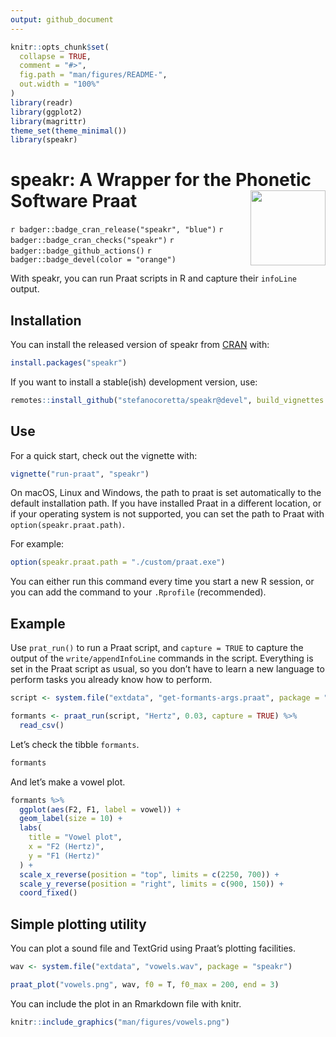 ```yaml
---
output: github_document
---
```


<!-- README.md is generated from README.Rmd. Please edit that file -->

```r
knitr::opts_chunk$set(
  collapse = TRUE,
  comment = "#>",
  fig.path = "man/figures/README-",
  out.width = "100%"
)
library(readr)
library(ggplot2)
library(magrittr)
theme_set(theme_minimal())
library(speakr)
```

# speakr: A Wrapper for the Phonetic Software Praat <img src='man/figures/logo.png' align="right" height="120" />

<!-- badges: start -->
`r badger::badge_cran_release("speakr", "blue")`
`r badger::badge_cran_checks("speakr")`
`r badger::badge_github_actions()`
`r badger::badge_devel(color = "orange")`
<!-- badges: end -->

With speakr, you can run Praat scripts in R and capture their `infoLine` output.

## Installation

You can install the released version of speakr from [CRAN](https://CRAN.R-project.org) with:

``` r
install.packages("speakr")
```

If you want to install a stable(ish) development version, use:

``` r
remotes::install_github("stefanocoretta/speakr@devel", build_vignettes = TRUE)
```

## Use

For a quick start, check out the vignette with:

``` r
vignette("run-praat", "speakr")
```

On macOS, Linux and Windows, the path to praat is set automatically to the default installation path.
If you have installed Praat in a different location, or if your operating system is not supported, you can set the path to Praat with `option(speakr.praat.path)`.

For example:

``` r
option(speakr.praat.path = "./custom/praat.exe")
```

You can either run this command every time you start a new R session, or you can add the command to your `.Rprofile` (recommended).

## Example

Use `prat_run()` to run a Praat script, and `capture = TRUE` to capture the output of the `write/appendInfoLine` commands in the script.
Everything is set in the Praat script as usual, so you don't have to learn a new language to perform tasks you already know how to perform.

```r
script <- system.file("extdata", "get-formants-args.praat", package = "speakr")

formants <- praat_run(script, "Hertz", 0.03, capture = TRUE) %>%
  read_csv()
```

Let's check the tibble `formants`.

```r
formants
```

And let's make a vowel plot.

```r
formants %>%
  ggplot(aes(F2, F1, label = vowel)) +
  geom_label(size = 10) +
  labs(
    title = "Vowel plot",
    x = "F2 (Hertz)",
    y = "F1 (Hertz)"
  ) +
  scale_x_reverse(position = "top", limits = c(2250, 700)) +
  scale_y_reverse(position = "right", limits = c(900, 150)) +
  coord_fixed()
```

## Simple plotting utility

You can plot a sound file and TextGrid using Praat's plotting facilities.

```r
wav <- system.file("extdata", "vowels.wav", package = "speakr")

praat_plot("vowels.png", wav, f0 = T, f0_max = 200, end = 3)
```

You can include the plot in an Rmarkdown file with knitr.

```r
knitr::include_graphics("man/figures/vowels.png")
```

